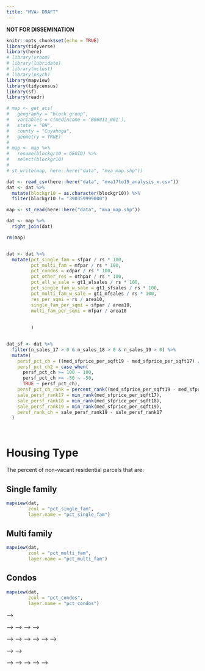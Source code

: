 ```yaml
---
title: "MVA- DRAFT"
---
```


__NOT FOR DISSEMINATION__

```r
knitr::opts_chunk$set(echo = TRUE)
library(tidyverse)
library(here)
# library(vroom)
# library(lubridate)
# library(mclust)
# library(psych)
library(mapview)
library(tidycensus)
library(sf)
library(readr)

```


```r
# map <- get_acs(
#   geography = "block group",
#   variables = c(medincome = 'B06011_001'),
#   state = "OH",
#   county = "Cuyahoga",
#   geometry = TRUE)
# 
# map <- map %>%
#   rename(blockgr10 = GEOID) %>%
#   select(blockgr10)
# 
# st_write(map, here::here("data", "mva_map.shp"))
```



```r
dat <- read_csv(here::here("data", "mva17to19_analysis_x.csv"))
dat <- dat %>%
  mutate(blockgr10 = as.character(blockgr10)) %>%
  filter(blockgr10 != "390359999000")

map <- st_read(here::here("data", "mva_map.shp"))

dat <- map %>%
  right_join(dat)

rm(map)



```



```r
dat <- dat %>% 
  mutate(pct_single_fam = sfpar / rs * 100, 
         pct_multi_fam = mfpar / rs * 100, 
         pct_condos = cdpar / rs * 100, 
         pct_other_res = othpar / rs * 100, 
         pct_all_w_sale = gt1_alsales / rs * 100, 
         pct_single_fam_w_sale = gt1_sfsales / rs * 100, 
         pct_multi_fam_w_sale = gt1_mfsales / rs * 100, 
         res_per_sqmi = rs / area10, 
         single_fam_per_sqmi = sfpar / area10, 
         multi_fam_per_sqmi = mfpar / area10
         
         
         )


dat_sf <- dat %>% 
  filter(n_sales_17 > 0 & n_sales_18 > 0 & n_sales_19 > 0) %>% 
  mutate(
    persf_pct_ch = ((med_sfprice_per_sqft19 - med_sfprice_per_sqft17) / med_sfprice_per_sqft17)*100,
    persf_pct_ch2 = case_when(
      persf_pct_ch >= 100 ~ 100, 
      persf_pct_ch <= -50 ~ -50,
      TRUE ~ persf_pct_ch),
    persf_pct_ch_rank = percent_rank((med_sfprice_per_sqft19 - med_sfprice_per_sqft17) / med_sfprice_per_sqft17),
    sale_persf_rank17 = min_rank(med_sfprice_per_sqft17),
    sale_persf_rank18 = min_rank(med_sfprice_per_sqft18),
    sale_persf_rank19 = min_rank(med_sfprice_per_sqft19),
    persf_rank_ch = sale_persf_rank19 - sale_persf_rank17
  )




```


# Housing Type {.tabset}

The percent of non-vacant residential parcels that are: 



## Single family
```r
mapview(dat,
        zcol = "pct_single_fam",
        layer.name = "pct_single_fam")
```

## Multi family
```r
mapview(dat,
        zcol = "pct_multi_fam",
        layer.name = "pct_multi_fam")
```

## Condos
```r
mapview(dat,
        zcol = "pct_condos",
        layer.name = "pct_condos")
```



<!-- # Housing Density {.tabset} -->

<!-- ## Single family/sqmi -->

<!-- The number of non-vacant single family homes per square mile -->
<!-- ```{r, echo=FALSE} -->
<!-- mapview(dat, zcol = "single_fam_per_sqmi") -->
<!-- ``` -->

<!-- <!-- ## Multi-family/sqmi --> -->

<!-- <!-- The number of non-vacant multi-family (2-3 unit) homes per square mile --> -->
<!-- <!-- ```{r, echo=FALSE} --> -->
<!-- <!-- mapview(dat, zcol = "multi_fam_per_sqmi") --> -->
<!-- <!-- ``` --> -->



<!-- # Housing market velocity {.tabset} -->

<!-- The percent of residential properties with a recent (2017-19) sale -->

<!-- ## All residential -->
<!-- ```{r, echo=FALSE} -->
<!-- mapview(dat[dat$pct_all_w_sale < 50,],  -->
<!--         zcol = "pct_all_w_sale",  -->
<!--         layer.name = "pct_all_w_sale") -->
<!-- ``` -->

<!-- ## Single family -->
<!-- ```{r, echo=FALSE} -->
<!-- mapview(dat,  -->
<!--         zcol = "pct_single_fam_w_sale",  -->
<!--         layer.name = "pct_single_fam_w_sale") -->
<!-- ``` -->

<!-- <!-- ## Multi-family --> -->
<!-- <!-- ```{r, echo=FALSE} --> -->
<!-- <!-- mapview(dat,  --> -->
<!-- <!--         zcol = "pct_multi_fam_w_sale",  --> -->
<!-- <!--         layer.name = "pct_multi_fam_w_sale") --> -->
<!-- <!-- ``` --> -->



<!-- # Housing prices {.tabset} -->

<!-- ## 2017 -->
<!-- Median sale price per square foot of single family homes in:  -->

<!-- ```{r, echo=FALSE} -->
<!-- mapview(dat_sf,  -->
<!--         zcol = "med_sfprice_per_sqft17",  -->
<!--         layer.name = "med_sfprice_per_sqft17") -->
<!-- ``` -->



<!-- <!-- ## 2018 --> -->
<!-- <!-- Median sale price per square foot of single family homes in:  --> -->

<!-- <!-- ```{r, echo=FALSE} --> -->
<!-- <!-- mapview(dat_sf,  --> -->
<!-- <!--         zcol = "med_sfprice_per_sqft18",  --> -->
<!-- <!--         layer.name = "med_sfprice_per_sqft18") --> -->
<!-- <!-- ``` --> -->


<!-- ## 2019 -->
<!-- Median sale price per square foot of single family homes in:  -->

<!-- ```{r, echo=FALSE} -->
<!-- mapview(dat_sf,  -->
<!--         zcol = "med_sfprice_per_sqft19",  -->
<!--         layer.name = "med_sfprice_per_sqft19") -->
<!-- ``` -->


<!-- ## 2017 vs. 2019 -->
<!-- Percentage change in median sale price per square foot from 2017 to 2019 -->
<!-- ```{r, echo=FALSE} -->
<!-- mapview(dat_sf,  -->
<!--         zcol = "persf_pct_ch2",  -->
<!--         layer.name = "persf_pct_ch2") -->
<!-- ``` -->


<!-- ## 2017 vs. 2019 rank -->

<!-- Percentile rank of the change in median sale price per square foot from 2017 to 2019 -->
<!-- ```{r, echo=FALSE} -->
<!-- mapview(dat_sf,  -->
<!--         zcol = "persf_pct_ch_rank",  -->
<!--         layer.name = "persf_pct_ch_rank") -->
<!-- ``` -->




